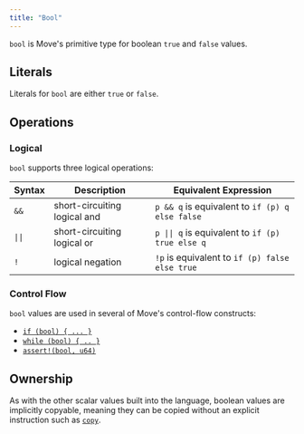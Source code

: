 ```yaml
---
title: "Bool"
---
```








`bool` is Move&apos;s primitive type for boolean `true` and `false` values.

## Literals

Literals for `bool` are either `true` or `false`.

## Operations

### Logical

`bool` supports three logical operations:

| Syntax | Description                  | Equivalent Expression                            |
| ------ | ---------------------------- | ------------------------------------------------ |
| `&&`   | short-circuiting logical and | `p && q` is equivalent to `if (p) q else false`  |
| `\|\|` | short-circuiting logical or  | `p \|\| q` is equivalent to `if (p) true else q` |
| `!`    | logical negation             | `!p` is equivalent to `if (p) false else true`   |

### Control Flow

`bool` values are used in several of Move&apos;s control-flow constructs:

- [`if (bool) { ... }`](/build/smart-contracts/book/conditionals)
- [`while (bool) { .. }`](/build/smart-contracts/book/loops)
- [`assert!(bool, u64)`](/build/smart-contracts/book/abort-and-assert)

## Ownership

As with the other scalar values built into the language, boolean values are implicitly copyable,
meaning they can be copied without an explicit instruction such as
[`copy`](/build/smart-contracts/book/variables.mdx#move-and-copy).
